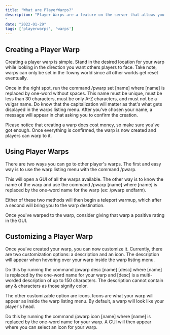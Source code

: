 ```yaml
---
title: "What are PlayerWarps?"
description: "Player Warps are a feature on the server that allows you to create your own warps to shops or special locations that any player can warp to.
"
date: "2022-01-29"
tags: ['playerwarps', 'warps']
---
```



## Creating a Player Warp

Creating a player warp is simple. Stand in the desired location for your warp while looking in the direction you want others players to face. 
Take note, warps can only be set in the Towny world since all other worlds get reset eventually. 

Once in the right spot, run the command /pwarp set [name] where [name] is replaced by one-word without spaces. This name must be unique, must 
be less than 30 characters, must be only A-Z characters, and must not be a vulgar name. Do know that the capitalization will matter as that's what gets displayed in the 
warps listing menu. After you've chosen your name, a message will appear in chat asking you to confirm the creation. 

Please notice that creating a warp does cost money, so make sure you've got enough. Once everything is confirmed, the warp is now created and players can warp to it.


## Using Player Warps

There are two ways you can go to other player's warps. The first and easy way is to use the warp listing menu with the command /pwarp. 

This will open a GUI of all the warps available. The other way is to know the name of the warp and use the command /pwarp [name] where [name] is replaced by the one-word
name for the warp (ex: /pwarp endfarm). 

Either of these two methods will then begin a teleport warmup, which after a second will bring you to the warp destination. 

Once you've warped to the warp, consider giving that warp a positive rating in the GUI.


## Customizing a Player Warp

Once you've created your warp, you can now customize it. Currently, there are two customization options: a description and an icon. The description will appear when 
hovering over your warp inside the warp listing menu. 

Do this by running the command /pwarp desc [name] [desc] where [name] is replaced by the one-word name for your 
warp and [desc] is a multi-worded description of up to 150 characters. The description cannot contain any & characters as those signify color. 

The other customizable option are icons. Icons are what your warp will appear as inside the warp listing menu. By default, a warp will look like your player's head. 

Do this by running the command /pwarp icon [name] where [name] is replaced by the one-word name for your warp. A GUI will then appear where you can select an icon for 
your warp.
